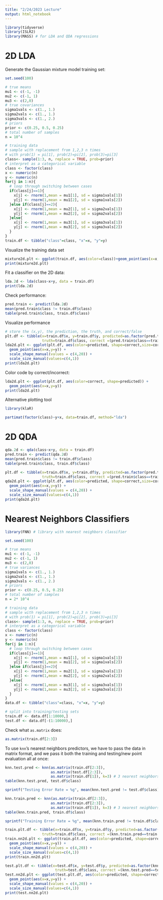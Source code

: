 ```yaml
---
title: "2/24/2023 Lecture"
output: html_notebook
---
```


```r
library(tidyverse)
library(ISLR2)
library(MASS) # for LDA and QDA regressions
```

# 2D LDA

Generate the Gaussian mixture model training set:

```r
set.seed(100)

# true means
mu1 <- c(-1, -1)
mu2 <- c(-1, 1)
mu3 <- c(2,0)
# true covariances
sigma1vals <- c(1., 1.)
sigma2vals <- c(1., 1.)
sigma3vals <- c(1., 2.)
# priors
prior <- c(0.25, 0.5, 0.25)
# total number of samples
n = 10^4

# training data
# sample with replacement from 1,2,3 n times
# with prob(1) = pi[1], prob(2)=pi[2], prob(3)=pi[3]
class<- sample(1:3, n, replace = TRUE, prob=prior)
# interpret as a categorical variable
class <- factor(class)
x <- numeric(n)
y <- numeric(n)
for(j in 1:n){
  # loop through switching between cases
  if(class[j]==1){
    x[j] <- rnorm(1,mean = mu1[1], sd = sigma1vals[1])
    y[j] <- rnorm(1,mean = mu1[2], sd = sigma1vals[2])
  }else if(class[j]==2){
    x[j] <- rnorm(1,mean = mu2[1], sd = sigma2vals[1])
    y[j] <- rnorm(1,mean = mu2[2], sd = sigma2vals[2])
  }else{
    x[j] <- rnorm(1,mean = mu3[1], sd = sigma3vals[1])
    y[j] <- rnorm(1,mean = mu3[2], sd = sigma3vals[2])
  }
}
train.df <- tibble("class"=class, "x"=x, "y"=y)

```

Visualize the training data set

```r
mixture2d.plt <- ggplot(train.df, aes(color=class))+geom_point(aes(x=x,y=y))
print(mixture2d.plt)
```

Fit a classifier on the 2D data:

```r
lda.2d <- lda(class~x+y, data = train.df)
print(lda.2d)
```

Check performance:

```r
pred.train <- predict(lda.2d)
mean(pred.train$class != train.df$class)
table(pred.train$class, train.df$class)

```

Visualize performance

```r
# store the (x,y), the prediction, the truth, and correct/false
plt.df <- tibble(x=train.df$x, y=train.df$y, predicted=as.factor(pred.train$class),
                 truth=train.df$class, correct =(pred.train$class==train.df$class) )
lda2d.plt <- ggplot(plt.df, aes(color=predicted, shape=correct,size=correct)) +
  geom_point(aes(x=x,y=y)) +
  scale_shape_manual(values = c(4,20)) +
  scale_size_manual(values=c(4,1))
print(lda2d.plt)
```

Color code by correct/incorrect:

```r
lda2d.plt <- ggplot(plt.df, aes(color=correct, shape=predicted)) +
  geom_point(aes(x=x,y=y)) 
print(lda2d.plt)
```

Alternative plotting tool

```r
library(klaR)
```

```r
partimat(factor(class)~y+x, data=train.df, method="lda")
```

# 2D QDA

```r
qda.2d <- qda(class~x+y, data = train.df)
pred.train <- predict(qda.2d)
mean(pred.train$class != train.df$class)
table(pred.train$class, train.df$class)

```

```r
plt.df <- tibble(x=train.df$x, y=train.df$y, predicted=as.factor(pred.train$class),
                 truth=train.df$class, correct =(pred.train$class==train.df$class) )
qda2d.plt <- ggplot(plt.df, aes(color=predicted, shape=correct,size=correct)) +
  geom_point(aes(x=x,y=y)) +
  scale_shape_manual(values = c(4,20)) +
  scale_size_manual(values=c(4,1))
print(qda2d.plt)
```

# Nearest Neighbors Classifiers

```r
library(FNN) # library with nearest neighbors classifier
```

```r
set.seed(100)

# true means
mu1 <- c(-1, -1)
mu2 <- c(-1, 1)
mu3 <- c(2,0)
# true variances
sigma1vals <- c(1., 1.)
sigma2vals <- c(1., 1.)
sigma3vals <- c(1., 2.)
# priors
prior <- c(0.25, 0.5, 0.25)
# total number of samples
n = 2* 10^4

# training data
# sample with replacement from 1,2,3 n times
# with prob(1) = pi[1], prob(2)=pi[2], prob(3)=pi[3]
class<- sample(1:3, n, replace = TRUE, prob=prior)
# interpret as a categorical variable
class <- factor(class)
x <- numeric(n)
y <- numeric(n)
for(j in 1:n){
  # loop through switching between cases
  if(class[j]==1){
    x[j] <- rnorm(1,mean = mu1[1], sd = sigma1vals[1])
    y[j] <- rnorm(1,mean = mu1[2], sd = sigma1vals[2])
  }else if(class[j]==2){
    x[j] <- rnorm(1,mean = mu2[1], sd = sigma2vals[1])
    y[j] <- rnorm(1,mean = mu2[2], sd = sigma2vals[2])
  }else{
    x[j] <- rnorm(1,mean = mu3[1], sd = sigma3vals[1])
    y[j] <- rnorm(1,mean = mu3[2], sd = sigma3vals[2])
  }
}
data.df <- tibble("class"=class, "x"=x, "y"=y)

# split into training/testing sets
train.df <- data.df[1:10000,]
test.df <- data.df[-(1:10000),]

```

Check what `as.matrix` does:

```r
as.matrix(train.df[2:3])
```

To use `knn`'s nearest neighbors predictors, we have to pass the data in matrix format, and we pass it both the training and testing/new point evaluation all at once:

```r
knn.test.pred <- knn(as.matrix(train.df[2:3]), 
                     as.matrix(test.df[2:3]), 
                     as.matrix(train.df[1]), k=3) # 3 nearest neighbors
table(knn.test.pred, test.df$class)

sprintf("Testing Error Rate = %g", mean(knn.test.pred != test.df$class))
```

```r
knn.train.pred <- knn(as.matrix(train.df[2:3]), 
                     as.matrix(train.df[2:3]), 
                     as.matrix(train.df[1]), k=3) # 3 nearest neighbors
table(knn.train.pred, train.df$class)

sprintf("Training Error Rate = %g", mean(knn.train.pred != train.df$class))
```

```r
train.plt.df <- tibble(x=train.df$x, y=train.df$y, predicted=as.factor(knn.train.pred), 
                 truth=train.df$class, correct =(knn.train.pred==train.df$class) )
train.nn2d.plt <- ggplot(train.plt.df, aes(color=predicted, shape=correct,size=correct)) + 
  geom_point(aes(x=x,y=y)) + 
  scale_shape_manual(values = c(4,20)) + 
  scale_size_manual(values=c(4,1)) 
print(train.nn2d.plt)
```

```r
test.plt.df <- tibble(x=test.df$x, y=test.df$y, predicted=as.factor(knn.test.pred), 
                       truth=test.df$class, correct =(knn.test.pred==test.df$class) )
test.nn2d.plt <- ggplot(test.plt.df, aes(color=predicted, shape=correct,size=correct)) + 
  geom_point(aes(x=x,y=y)) + 
  scale_shape_manual(values = c(4,20)) + 
  scale_size_manual(values=c(4,1))
print(test.nn2d.plt)

```
